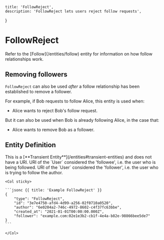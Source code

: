     title: 'FollowReject',
    description: 'FollowReject lets users reject follow requests',
}

# FollowReject

<Note>
    Refer to the [Follow](/entities/follow) entity for information on how follow relationships work.
</Note>

## Removing followers

`FollowReject` can also be used *after* a follow relationship has been established to remove a follower.

For example, if Bob requests to follow Alice, this entity is used when:
- Alice wants to reject Bob's follow request.

But it can also be used when Bob is already following Alice, in the case that:
- Alice wants to remove Bob as a follower.

## Entity Definition

<Row>
    <Col>
        <Properties name="FollowReject">
            <Property name="uri" type="null" required={false}>
                This is a [**Transient Entity**](/entities#transient-entities) and does not have a URI.
            </Property>
            <Property name="author" type="URI" required={true} typeLink="/types#uri">
                URI of the `User` considered the 'followee', i.e. the user who is being followed.
            </Property>
            <Property name="follower" type="URI" required={true} typeLink="/types#uri">
                URI of the `User` considered the 'follower', i.e. the user who is trying to follow the author.
            </Property>
        </Properties>
    </Col>

    <Col sticky>

    ```jsonc {{ title: 'Example FollowReject' }}
    {
        "type": "FollowReject",
        "id": "3e7e4750-afd4-4d99-a256-02f0710a0520",
        "author": "6e0204a2-746c-4972-8602-c4f37fc63bbe",
        "created_at": "2021-01-01T00:00:00.000Z",
        "follower": "example.com:02e1e3b2-cb1f-4e4a-b82e-98866bee5de7"
    }
    ```

    </Col>
</Row>